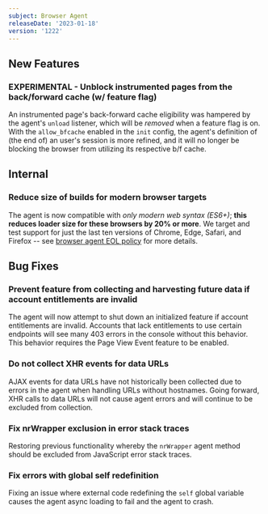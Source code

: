 ```yaml
---
subject: Browser Agent
releaseDate: '2023-01-18'
version: '1222'
---
```


## New Features
### EXPERIMENTAL - Unblock instrumented pages from the back/forward cache (w/ feature flag)
An instrumented page's back-forward cache eligibility was hampered by the agent's `unload` listener, which will be _removed_ when a feature flag is on. With the `allow_bfcache` enabled in the `init` config, the agent's definition of (the end of) an user's session is more refined, and it will no longer be blocking the browser from utilizing its respective b/f cache.

## Internal
### Reduce size of builds for modern browser targets
The agent is now compatible with _only modern web syntax (ES6+)_; **this reduces loader size for these browsers by 20% or more**. We target and test support for just the last ten versions of Chrome, Edge, Safari, and Firefox -- see [browser agent EOL policy](https://docs.newrelic.com/docs/browser/browser-monitoring/getting-started/browser-agent-eol-policy/) for more details.

## Bug Fixes
### Prevent feature from collecting and harvesting future data if account entitlements are invalid
The agent will now attempt to shut down an initialized feature if account entitlements are invalid. Accounts that lack entitlements to use certain endpoints will see many 403 errors in the console without this behavior. This behavior requires the Page View Event feature to be enabled.

### Do not collect XHR events for data URLs
AJAX events for data URLs have not historically been collected due to errors in the agent when handling URLs without hostnames. Going forward, XHR calls to data URLs will not cause agent errors and will continue to be excluded from collection.

### Fix nrWrapper exclusion in error stack traces
Restoring previous functionality whereby the `nrWrapper` agent method should be excluded from JavaScript error stack traces.

### Fix errors with global self redefinition
Fixing an issue where external code redefining the `self` global variable causes the agent async loading to fail and the agent to crash.
